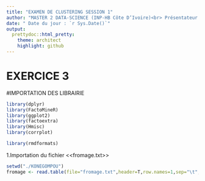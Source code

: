 ```yaml
---
title: "EXAMEN DE CLUSTERING SESSION 1"
author: "MASTER 2 DATA-SCIENCE (INP-HB Côte D’Ivoire)<br> Présentateur: KONE GOMPOU LOUA ALASSANE <br> Professeur: M.Monsan Vincent"
date: " Date du jour : `r Sys.Date()`"
output:
  prettydoc::html_pretty:
    theme: architect
    highlight: github
---
```


# EXERCICE 3
#IMPORTATION DES LIBRAIRIE
```r
library(dplyr)
library(FactoMineR)
library(ggplot2)
library(factoextra)
library(Hmisc)
library(corrplot)

library(rmdformats)
```

1.Importation du fichier <<fromage.txt>>
```r
setwd("./KONEGOMPOU")
fromage <- read.table(file="fromage.txt",header=T,row.names=1,sep="\t",dec=".")


```


 